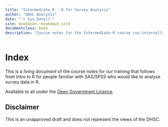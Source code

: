 --- 
title: "Intermediate R - R for Survey Analysis"
author: "DHSC Analysts"
date: "`r Sys.Date()`"
site: bookdown::bookdown_site
documentclass: book
description: "Course notes for the Intermediate R course run internally at DHSC."
---

# Index

This is a _living document_ of the course notes for our training that follows from Intro to R for people familiar with SAS/SPSS who would like to analyse survey data in R. 

Available to all under the [Open Government Licence](http://www.nationalarchives.gov.uk/doc/open-government-licence/version/3/).

## Disclaimer

This is an unapproved draft and does not represent the views of the DHSC.